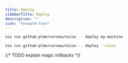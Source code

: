 ```yaml
---
title: Deploy
sidebarTitle: Deploy
description: ""
icon: "forward-fast"
---
```


<RequestExample>

```bash Deploy my-machine
nix run github:plmercereau/nicos -- deploy my-machine
```

</RequestExample>

<ResponseExample>

```bash Deploy all the NixOS machines
nix run github:plmercereau/nicos -- deploy --nixos
```

</ResponseExample>

{/* TODO explain magic rollbacks */}
